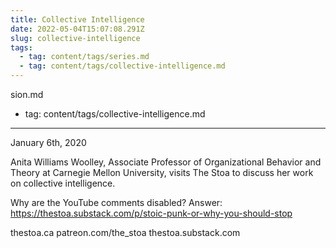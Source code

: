 ```yaml
---
title: Collective Intelligence
date: 2022-05-04T15:07:08.291Z
slug: collective-intelligence
tags:
  - tag: content/tags/series.md
  - tag: content/tags/collective-intelligence.md
---
```



sion.md
  - tag: content/tags/collective-intelligence.md
---

January 6th, 2020

Anita Williams Woolley, Associate Professor of Organizational Behavior and Theory at Carnegie Mellon University, visits The Stoa to discuss her work on collective intelligence. 

Why are the YouTube comments disabled? Answer: https://thestoa.substack.com/p/stoic-punk-or-why-you-should-stop

thestoa.ca
patreon.com/the_stoa
thestoa.substack.com
